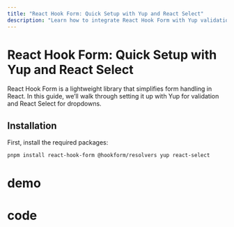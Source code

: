 ```yaml
---
title: "React Hook Form: Quick Setup with Yup and React Select"
description: "Learn how to integrate React Hook Form with Yup validation in a practical product entry form example."
---
```


# React Hook Form: Quick Setup with Yup and React Select

React Hook Form is a lightweight library that simplifies form handling in React. In this guide, we’ll walk through setting it up with Yup for validation and React Select for dropdowns.

## Installation

First, install the required packages:

```bash
pnpm install react-hook-form @hookform/resolvers yup react-select
```

# demo

<ResponsiveLayout>
  <FormProductEntry/>
</ResponsiveLayout>

# code 

<CodeGroup>
    <CodeBlock
      language="typescript" 
      title="yupSchema.ts"
      maxHeight={200}
      content_file_path="/code/form/product-entry-yup-schema.txt"
      showLineNumbers
    />
    <CodeBlock
      language="typescript" 
      title="ProductEntryForm.tsx"
      maxHeight={200}
      content_file_path="/code/form/product-entry-form.txt"
      showLineNumbers
    />
    <CodeBlock
      language="typescript" 
      title="HowImplement.tsx"
      maxHeight={200}
      content_file_path="/code/form/product-entry-form-how.txt"
      showLineNumbers
    />
</CodeGroup>
